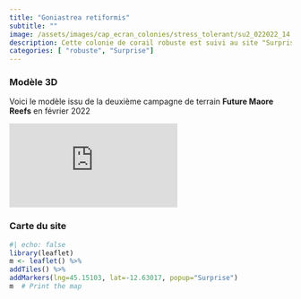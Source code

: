 ```yaml
---
title: "Goniastrea retiformis"
subtitle: ""
image: /assets/images/cap_ecran_colonies/stress_tolerant/su2_022022_14.jpg
description: Cette colonie de corail robuste est suivi au site "Surprise"
categories: [ "robuste", "Surprise"]
---
```

### Modèle 3D

Voici le modèle issu de la deuxième campagne de terrain __Future Maore Reefs__ en février 2022

<div class="resp-container"> <iframe class="resp-content" title="Goniastrea retiformis" frameborder="0" allowfullscreen mozallowfullscreen="true" webkitallowfullscreen="true" allow="autoplay; fullscreen; xr-spatial-tracking" xr-spatial-tracking execution-while-out-of-viewport execution-while-not-rendered web-share src="https://api.sketchfab.com/models/a044880d207649a9b69706307cd07dae/embed?autostart=1&annotations_visible=0&preload=1&ui_infos=0&ui_inspector=0&ui_watermark_link=0&ui_watermark=0&ui_settings=0"> </iframe> </div>
### Carte du site
```r
#| echo: false
library(leaflet)
m <- leaflet() %>%
addTiles() %>% 
addMarkers(lng=45.15103, lat=-12.63017, popup="Surprise")
m  # Print the map
```

